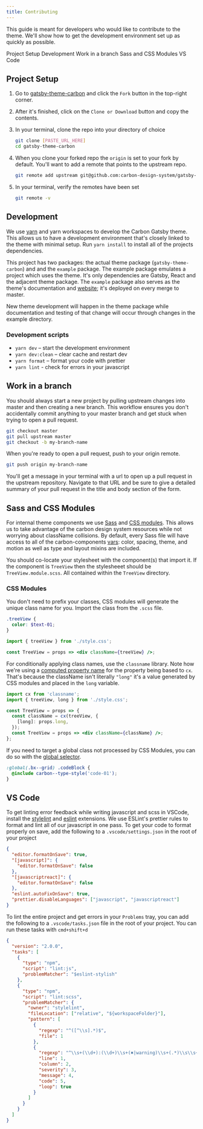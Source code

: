 ```yaml
---
title: Contributing
---
```


<PageDescription>

This guide is meant for developers who would like to contribute to the theme. We'll show how to get the development environment set up as quickly as possible.

</PageDescription>

<AnchorLinks>
  <AnchorLink>Project Setup</AnchorLink>
  <AnchorLink>Development</AnchorLink>
  <AnchorLink>Work in a branch</AnchorLink>
  <AnchorLink>Sass and CSS Modules</AnchorLink>
  <AnchorLink>VS Code</AnchorLink>
</AnchorLinks>

## Project Setup

1. Go to [gatsby-theme-carbon](https://github.com/carbon-design-system/gatsby-theme-carbon) and click the `Fork` button in the top-right corner.

1. After it's finished, click on the `Clone or Download` button and copy the contents.

1. In your terminal, clone the repo into your directory of choice

   ```sh
   git clone [PASTE_URL_HERE]
   cd gatsby-theme-carbon
   ```

1. When you clone your forked repo the `origin` is set to your fork by default. You'll want to add a remote that points to the upstream repo.

   ```sh
   git remote add upstream git@github.com:carbon-design-system/gatsby-theme-carbon.git
   ```

1. In your terminal, verify the remotes have been set

   ```sh
   git remote -v
   ```

## Development

We use [yarn](https://yarnpkg.com/lang/en/docs/install/) and yarn workspaces to develop the Carbon Gatsby theme. This allows us to have a development environment that's closely linked to the theme with minimal setup. Run `yarn install` to install all of the projects dependencies.

This project has two packages: the actual theme package (`gatsby-theme-carbon`) and and the `example` package. The example package emulates a project which uses the theme. It's only dependencies are Gatsby, React and the adjacent theme package. The `example` package also serves as the theme's documentation and [website](https://gatsby-theme-carbon.now.sh); it's deployed on every merge to master.

New theme development will happen in the theme package while documentation and testing of that change will occur through changes in the example directory.

### Development scripts

- `yarn dev` – start the development environment
- `yarn dev:clean` – clear cache and restart dev
- `yarn format` – format your code with prettier
- `yarn lint` - check for errors in your javascript

## Work in a branch

You should always start a new project by pulling upstream changes into master and then creating a new branch. This workflow ensures you don't accidentally commit anything to your master branch and get stuck when trying to open a pull request.

```sh
git checkout master
git pull upstream master
git checkout -b my-branch-name
```

When you're ready to open a pull request, push to your origin remote.

```sh
git push origin my-branch-name
```

You'll get a message in your terminal with a url to open up a pull request in the upstream repository. Navigate to that URL and be sure to give a detailed summary of your pull request in the title and body section of the form.

## Sass and CSS Modules

For internal theme components we use [Sass](https://sass-lang.com/documentation/syntax) and [CSS modules](https://github.com/css-modules/css-modules#css-modules). This allows us to take advantage of the carbon design system resources while not worrying about className collisions. By default, every Sass file will have access to all of the carbon-components [vars](https://github.com/carbon-design-system/carbon/blob/master/packages/components/src/globals/scss/_vars.scss): color, spacing, theme, and motion as well as type and layout mixins are included.

You should co-locate your stylesheet with the component(s) that import it. If the component is `TreeView` then the stylesheeet should be `TreeView.module.scss`. All contained within the `TreeView` directory.

### CSS Modules

You don't need to prefix your classes, CSS modules will generate the unique class name for you. Import the class from the `.scss` file.

```scss path=TreeView.module.scss
.treeView {
  color: $text-01;
}
```

```jsx path=TreeView.js
import { treeView } from './style.css';

const TreeView = props => <div className={treeView} />;
```

For conditionally applying class names, use the `classname` library. Note how we're using a [computed property name](https://tylermcginnis.com/computed-property-names/) for the property being based to `cx`. That's because the className isn't literally `"long"` it's a value generated by CSS modules and placed in the `long` variable.

```jsx path=TreeView.js
import cx from 'classname';
import { treeView, long } from './style.css';

const TreeView = props => {
  const className = cx(treeView, {
    [long]: props.long,
  });
  const TreeView = props => <div className={className} />;
};
```

If you need to target a global class not processed by CSS Modules, you can do so with the [global selector](https://github.com/css-modules/css-modules#exceptions).

```scss
:global(.bx--grid) .codeBlock {
  @include carbon--type-style('code-01');
}
```

## VS Code

To get linting error feedback while writing javascript and scss in VSCode, install the [stylelint](https://marketplace.visualstudio.com/items?itemName=shinnn.stylelint) and [eslint](https://marketplace.visualstudio.com/items?itemName=dbaeumer.vscode-eslint) extensions. We use ESLint's prettier rules to format and lint all of our javascript in one pass. To get your code to format properly on save, add the following to a `.vscode/settings.json` in the root of your project

```json path=.vscode/settings.json
{
  "editor.formatOnSave": true,
  "[javascript]": {
    "editor.formatOnSave": false
  },
  "[javascriptreact]": {
    "editor.formatOnSave": false
  },
  "eslint.autoFixOnSave": true,
  "prettier.disableLanguages": ["javascript", "javascriptreact"]
}
```

To lint the entire project and get errors in your `Problems` tray, you can add the following to a `.vscode/tasks.json` file in the root of your project. You can run these tasks with `cmd+shift+d`

```json path=.vscode/tasks.json
{
  "version": "2.0.0",
  "tasks": [
    {
      "type": "npm",
      "script": "lint:js",
      "problemMatcher": "$eslint-stylish"
    },
    {
      "type": "npm",
      "script": "lint:scss",
      "problemMatcher": {
        "owner": "stylelint",
        "fileLocation": ["relative", "${workspaceFolder}"],
        "pattern": [
          {
            "regexp": "^([^\\s].*)$",
            "file": 1
          },
          {
            "regexp": "^\\s+(\\d+):(\\d+)\\s+(✖|warning)\\s+(.*)\\s\\s+(.*)$",
            "line": 1,
            "column": 2,
            "severity": 3,
            "message": 4,
            "code": 5,
            "loop": true
          }
        ]
      }
    }
  ]
}
```

